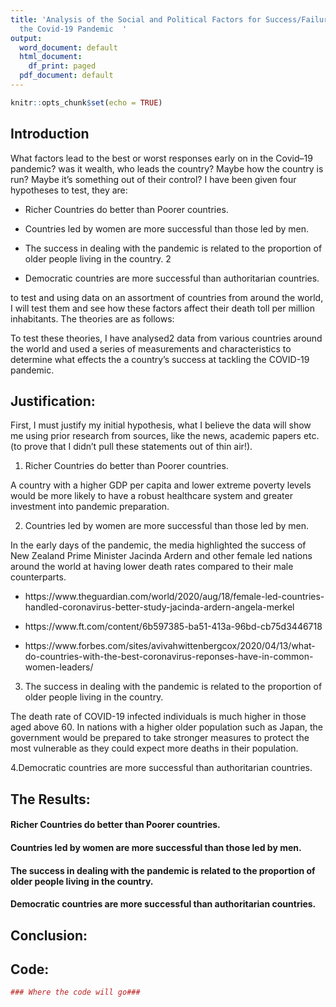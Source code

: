 ```yaml
---
title: 'Analysis of the Social and Political Factors for Success/Failure in Tackling
  the Covid-19 Pandemic  '
output:
  word_document: default
  html_document:
    df_print: paged
  pdf_document: default
---
```


```r
knitr::opts_chunk$set(echo = TRUE)
```

## Introduction

What factors lead to the best or worst responses early on in the Covid–19 pandemic? was it wealth, who leads the country? Maybe how the country is run? Maybe it's something out of their control? I have been given four hypotheses to test, they are:

* Richer Countries do better than Poorer countries. 

* Countries led by women are more successful than those led by men. 

* The success in dealing with the pandemic is related to the proportion of older people living in the country. 2

* Democratic countries are more successful than authoritarian countries. 

to test and using data on an assortment of countries from around the world, I will test them and see how these factors affect their death toll per million inhabitants. The theories are as follows:



To test these theories, I have analysed2 data from various countries around the world and used a series of measurements and characteristics to determine what effects the a country's success at tackling the COVID-19 pandemic. 

## Justification:
First, I must justify my initial hypothesis, what I believe the data will show me using prior research from sources, like the news, academic papers etc. (to prove that I didn't pull these statements out of thin air!). 

1. Richer Countries do better than Poorer countries.

A country with a higher GDP per capita and lower extreme poverty levels would be more likely to have a robust healthcare system and greater investment into pandemic preparation.



2. Countries led by women are more successful than those led by men. 

In the early days of the pandemic, the media highlighted the success of New Zealand Prime Minister Jacinda Ardern and other female led nations around the world at having lower death rates compared to their male counterparts.

* https://www.theguardian.com/world/2020/aug/18/female-led-countries-handled-coronavirus-better-study-jacinda-ardern-angela-merkel

* https://www.ft.com/content/6b597385-ba51-413a-96bd-cb75d3446718

* https://www.forbes.com/sites/avivahwittenbergcox/2020/04/13/what-do-countries-with-the-best-coronavirus-reponses-have-in-common-women-leaders/

3. The success in dealing with the pandemic is related to the proportion of older people living in the country. 

The death rate of COVID-19 infected individuals is much higher in those aged above 60. In nations with a higher older population such as Japan, the government would be prepared to take stronger measures to protect the most vulnerable as they could expect more deaths in their population.

4.Democratic countries are more successful than authoritarian countries. 

## The Results:

#### Richer Countries do better than Poorer countries.

#### Countries led by women are more successful than those led by men.  

#### The success in dealing with the pandemic is related to the proportion of older people living in the country.

#### Democratic countries are more successful than authoritarian countries.


## Conclusion:

## Code:

```r
### Where the code will go###

```

